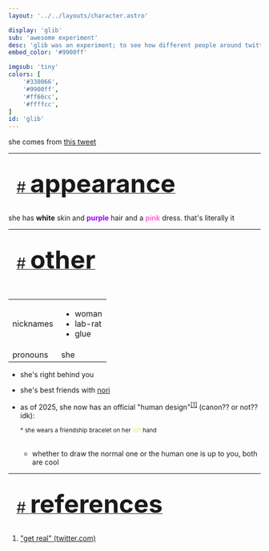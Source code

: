 ```yaml
---
layout: '../../layouts/character.astro'

display: 'glib'
sub: 'awesome experiment'
desc: 'glib was an experiment; to see how different people around twitter would interpret goober woman characters like her'
embed_color: '#9900ff'

imgsub: 'tiny'
colors: [
    '#330066',
    '#9900ff',
    '#ff66cc',
    '#ffffcc',
]
id: 'glib'
---
```


<style>{
    `:root {
        --header-color: #003;
        --header-logo-color-1: #ffc;
        --header-logo-color-2: #90f;

        --col-bright: #ffc;
        --col-light: #f6c;
        --col-main: #90f;
        --col-dim: #609;
        --col-dark: #303;

        --col-bg: #303;
        --col-char-bg: #f6c;

        --col-link: #90f;
        --col-link-hover: #f6c
    }    

    td {
        background-color: var(--col-light);
    }

    li::marker {
        color: var(--col-main);  
    }

    td.name {
        background-color: var(--col-dark);
        color: var(--col-main);
        box-shadow: unset;
        align-content: start;
    }`
}</style>


she comes from [this tweet](https://twitter.com/betpowo/status/1748079459830202740/)

<hr />
<section id="appearance" style="text-align: left">

<div style="background-color: var(--col-main); padding: 16px; border-radius: 15px; width: fit-content;">
<a href="#appearance">
<span style="font-size: 30px; color: var(--col-light)">#&nbsp;</span><span style="font-weight: bolder; font-size: 50px; margin: 0; margin-top: 30px; color: var(--col-bright)">appearance</span>
</a>
</div>

she has <span class="white">**white**</span> skin and <span style="color: #90f;">**purple**</span> hair and a <span style="color: #f6c;">**pink**</span> dress. that's literally it

</section>

<hr />

<section id="other" style="text-align: left">

<div style="background-color: var(--col-main); padding: 16px; border-radius: 15px; width: fit-content;">
<a href="#other">
<span style="font-size: 30px; color: var(--col-light)">#&nbsp;</span><span style="font-weight: bolder; font-size: 50px; margin: 0; margin-top: 30px; color: var(--col-bright)">other</span>
</a>
</div>

<br />
<table>

<tr>
    <td class="name">nicknames</td>
    <td>

- woman
- lab-rat
- glue

</td>
</tr>

<tr>
    <td class="name">pronouns</td>
    <td>she</td>
</tr>

</table>

- she's right behind you

- she's best friends with [nori](/characters/nori)

- as of 2025, she now has an official "human design"<sup><a href="#references">[1]</a></sup> (canon?? or not?? idk):
    <div style="--col-char-bg: #cf6;"><CharSheet character="glib" sheetid="sheet-human" data='imgsub: "what ???", colors: [
    "#330066",
    "#470885",
    "#9900ff",
    "#ff66cc",
    "#ffe192",
    "#ffffcc",
    "#663366",
    "#ff99cc",
    "#ffccff"]'/></div>
    
    <sub style="color: var(--col-main);">* she wears a friendship bracelet on her <span style="color: #cf6;">left</span> hand</sub>
    <br/><br/>
    - whether to draw the normal one or the human one is up to you, both are cool

</section>

<hr/>
<section id="references" style="text-align: left">

<div style="background-color: var(--col-main); padding: 16px; border-radius: 15px; width: fit-content;">
<a href="#references">
<span style="font-size: 30px; color: var(--col-light)">#&nbsp;</span><span style="font-weight: bolder; font-size: 50px; margin: 0; margin-top: 30px; color: var(--col-bright)">references</span>
</a>
</div>

<ol>
<li>

["get real" (twitter.com)](https://twitter.com/betpowo/status/1880675578321555850)

</li>
</ol>
</section>